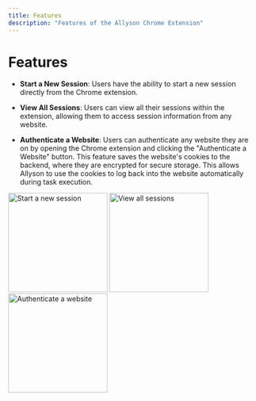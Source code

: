 ```yaml
---
title: Features
description: "Features of the Allyson Chrome Extension"
---
```


# Features

- **Start a New Session**: Users have the ability to start a new session directly from the Chrome extension.

- **View All Sessions**: Users can view all their sessions within the extension, allowing them to access session information from any website.

- **Authenticate a Website**: Users can authenticate any website they are on by opening the Chrome extension and clicking the "Authenticate a Website" button. This feature saves the website's cookies to the backend, where they are encrypted for secure storage. This allows Allyson to use the cookies to log back into the website automatically during task execution.

<div style={{ display: "flex", justifyContent: "space-between" }}>
  <img height="200" src="/assets/chrome-2.png" alt="Start a new session" />
  <img height="200" src="/assets/chrome-1.png" alt="View all sessions" />
  <img height="200" src="/assets/chrome-3.png" alt="Authenticate a website" />
</div>
